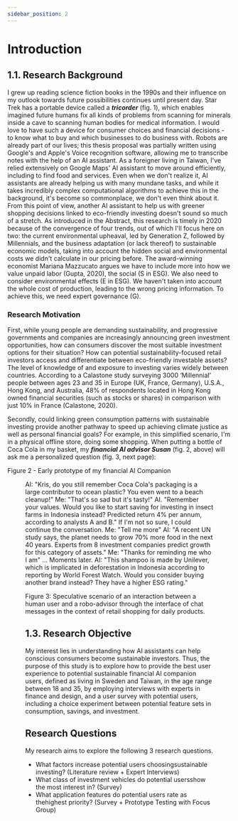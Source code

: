 ```yaml
---
sidebar_position: 2
---
```



# Introduction

## 1.1. Research Background
I grew up reading science fiction books in the 1990s and their influence on my outlook towards future possibilities continues until present day. Star Trek has a portable device called a ***tricorder*** (fig. 1), which enables imagined future humans fix all kinds of problems from scanning for minerals inside a cave to scanning human bodies for medical information. I would love to have such a device for consumer choices and financial decisions - to know what to buy and which businesses to do business with. Robots are already part of our lives; this thesis proposal was partially written using Google's and Apple's Voice recognition software, allowing me to transcribe notes with the help of an AI assistant. As a foreigner living in Taiwan, I've relied extensively on Google Maps' AI assistant to move around efficiently, including to find food and services. Even when we don't realize it, AI assistants are already helping us with many mundane tasks, and while it takes incredibly complex computational algorithms to achieve this in the background, it's become so commonplace, we don't even think about it. From this point of view, another AI assistant to help us with greener shopping decisions linked to eco-friendly investing doesn't sound so much of a stretch.
As introduced in the Abstract, this research is timely in 2020 because of the convergence of four trends, out of which I'll focus here on two: the current environmental upheaval, led by Generation Z, followed by Millennials, and the business adaptation (or lack thereof) to sustainable economic models, taking into account the hidden social and environmental costs we didn't calculate in our pricing before. The award-winning economist Mariana Mazzucato argues we have to include more into how we value unpaid labor (Gupta, 2020), the social (S in ESG). We also need to consider environmental effects (E in ESG). We haven't taken into account the whole cost of production, leading to the wrong pricing information. To achieve this, we need expert governance (G).

### Research Motivation
First, while young people are demanding sustainability, and progressive governments and companies are increasingly announcing green investment opportunities, how can consumers discover the most suitable investment options for their situation? How can potential sustainability-focused retail investors access and differentiate between eco-friendly investable assets? The level of knowledge of and exposure to investing varies widely between countries. According to a Calastone study surveying 3000 ‘Millennial’ people between ages 23 and 35 in Europe (UK, France, Germany), U.S.A., Hong Kong, and Australia, 48% of respondents located in Hong Kong owned financial securities (such as stocks or shares) in comparison with just 10% in France (Calastone, 2020). 

Secondly, could linking green consumption patterns with sustainable investing provide another pathway to speed up achieving climate justice as well as personal financial goals? For example, in this simplified scenario, I'm in a physical offline store, doing some shopping. When putting a bottle of Coca Cola in my basket, my ***financial AI advisor Susan*** (fig. 2, above) will ask me a personalized question (fig. 3, next page):

Figure 2 - Early prototype of my financial AI Companion 

<Figure caption="Figure 2 - Early prototype of my Sustainable Finance AI Companion" src={Susan} />

AI: "Kris, do you still remember Coca Cola's packaging is a large contributor to ocean plastic? You even went to a beach cleanup!"
Me: "That's so sad but it's tasty!"
AI. "Remember your values. Would you like to start saving for investing in insect farms in Indonesia instead? Predicted return 4% per annum, according to analysts A and B."
If I'm not so sure, I could continue the conversation.
Me: "Tell me more"
AI: "A recent UN study says, the planet needs to grow 70% more food in the next 40 years. Experts from 8 investment companies predict growth for this category of assets."
Me: "Thanks for reminding me who I am"
...
Moments later.
AI: "This shampoo is made by Unilever, which is implicated in deforestation in Indonesia according to reporting by World Forest Watch. Would you consider buying another brand instead? They have a higher ESG rating."


Figure 3: Speculative scenario of an interaction between a human user and a robo-advisor through the interface of chat messages in the context of retail shopping for daily products. 


## 1.3. Research Objective
My interest lies in understanding how AI assistants can help conscious consumers become sustainable investors. Thus, the purpose of this study is to explore how to provide the best user experience to potential sustainable financial AI companion users, defined as living in Sweden and Taiwan, in the age range between 18 and 35, by employing interviews with experts in finance and design, and a user survey with potential users, including a choice experiment between potential feature sets in consumption, savings, and investment.

## Research Questions
My research aims to explore the following 3 research questions.

- What factors increase potential users choosingsustainable investing? (Literature review + Expert Interviews)
- What class of investment vehicles do potential usersshow the most interest in? (Survey)
- What application features do potential users rate as thehighest priority? (Survey + Prototype Testing with Focus Group)